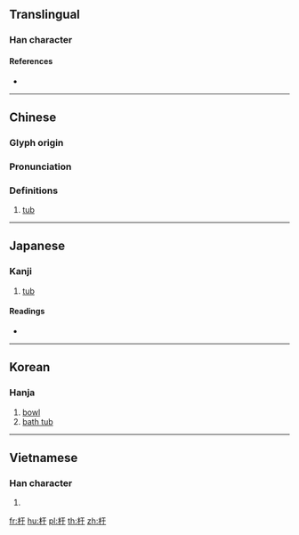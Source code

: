 ==Translingual==

===Han character===
{{Han char|rn=75|rad=木|as=03|sn=7|four=41940|canj=DMD|ids=⿰木于}}

====References====
* {{Han ref|kx=0510.200|dkj=14448|dj=0894.190|hdz=21156.130|uh=6745|ud=26437|bh=CAFD|bd=51965}}

----

==Chinese==
{{zh-forms}}

===Glyph origin===
{{Han etym}}

===Pronunciation===
{{zh-pron
|m=yú
|c=jyu1
|mc=y
|oc=y
|ma=
|cat=n
}}

===Definitions===
{{zh-hanzi}}

# [[tub]]

----

==Japanese==

===Kanji===
{{ja-kanji|grade=|rs=木03}}

# [[tub]]

====Readings====
* {{ja-readings|on=[[う]] (u)|kun=[[ゆのみ]] (yunomi)}}

----

==Korean==

===Hanja===
{{ko-hanja|hangeul=우|eumhun=|rv=u|mr=u|y=u}}

# [[bowl]]
# [[bath tub]]

----

==Vietnamese==

===Han character===
{{vi-hantu|[[vu]], [[vụ]]|rs=木03}}

# {{defn|lang=vi|sort=木03}}

[[fr:杅]]
[[hu:杅]]
[[pl:杅]]
[[th:杅]]
[[zh:杅]]